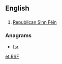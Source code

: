 ==English==

==={{initialism-old|en}}===
{{en-initialism}}
# [[w:Republican Sinn Féin|Republican Sinn Féin]]

===Anagrams===
* [[fsr#English|fsr]]

[[et:RSF]]